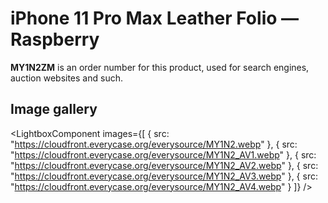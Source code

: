 
# iPhone 11 Pro Max Leather Folio — Raspberry

<Callout type='info' emoji='👉🏻'>**MY1N2ZM** is an order number for this product, used for search engines, auction websites and such.</Callout>

## Image gallery

<LightboxComponent
    images={[
      {
        src: "https://cloudfront.everycase.org/everysource/MY1N2.webp"
      },
      {
        src: "https://cloudfront.everycase.org/everysource/MY1N2_AV1.webp"
      },
      {
        src: "https://cloudfront.everycase.org/everysource/MY1N2_AV2.webp"
      },
      {
        src: "https://cloudfront.everycase.org/everysource/MY1N2_AV3.webp"
      },
      {
        src: "https://cloudfront.everycase.org/everysource/MY1N2_AV4.webp"
      }
    ]}
  />
